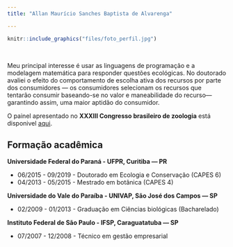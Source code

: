 ```yaml
---
title: "Allan Maurício Sanches Baptista de Alvarenga"

---
```


```r
knitr::include_graphics("files/foto_perfil.jpg")
```
&nbsp;

Meu principal interesse é usar as linguagens de programação e a modelagem matemática para responder questões ecológicas. No doutorado avaliei o efeito do comportamento de escolha ativa dos recursos por parte dos consumidores --- os consumidores selecionam os recursos que tentarão consumir baseando-se no valor e maneabilidade do recurso--- garantindo assim, uma maior aptidão do consumidor.

O painel apresentado no **XXXIII Congresso brasileiro de zoologia** está disponivel [aqui](files/poster_zoo_final_allan.pdf).

## **Formação acadêmica**

**Universidade Federal do Paraná - UFPR, Curitiba — PR **

  * 06/2015 - 09/2019 - Doutorado em Ecologia e Conservação (CAPES 6)
  * 04/2013 - 05/2015 - Mestrado em botânica (CAPES 4)
    
**Universidade do Vale do Paraíba - UNIVAP, São José dos Campos — SP **

  * 02/2009 - 01/2013 - Graduação em Ciências biológicas (Bacharelado)
    
**Instituto Federal de São Paulo - IFSP, Caraguatatuba — SP **

  * 07/2007 - 12/2008 - Técnico em gestão empresarial


